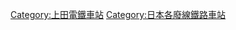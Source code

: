 {{DEFAULTSORT:Maruko}}

[[Category:上田電鐵車站|Category:上田電鐵車站]]
[[Category:日本各廢線鐵路車站|Category:日本各廢線鐵路車站]]